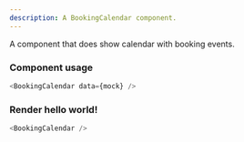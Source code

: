 ```yaml
---
description: A BookingCalendar component.
---
```



A component that does show calendar with booking events.

### Component usage

```js
<BookingCalendar data={mock} />
```

### Render hello world!

```js live
<BookingCalendar />
```
